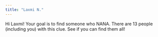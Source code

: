 ```yaml
---
title: "Laxmi N."
---
```


Hi Laxmi! Your goal is to find someone who NANA. There are 13 people (including you) with this clue. See if you can find them all!
